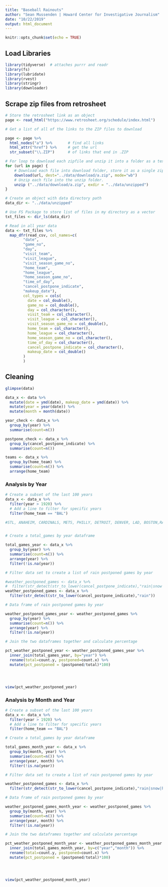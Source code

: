 ```yaml
---
title: "Baseball Rainouts"
author: "Sean Mussenden | Howard Center for Investigative Journalism"
date: "10/22/2019"
output: html_document
---
```


```r
knitr::opts_chunk$set(echo = TRUE)
```

## Load Libraries

```r
library(tidyverse)  # attaches purrr and readr
library(fs)
library(lubridate)
library(rvest)
library(stringr)
library(downloader)
```

## Scrape zip files from retrosheet

```r

# Store the retrosheet link as an object
page <- read_html("https://www.retrosheet.org/schedule/index.html")

# Get a list of all of the links to the ZIP files to download

page <- page %>%
  html_nodes("a") %>%       # find all links
  html_attr("href") %>%     # get the url
  str_subset("\\.ZIP")      # of links that end in .ZIP

# For loop to download each zipfile and unzip it into a folder as a text file. 
for (url in page) {
    # Download each file into download folder, store it as a single zip file called a.zip that will be overwritten. 
    download(url, dest="../data/download/a.zip", mode="wb") 
    # Unzip each file into the unzip folder. 
    unzip ("../data/download/a.zip", exdir = "../data/unzipped")
}
```

```r

# Create an object with data directory path
data_dir <- "../data/unzipped"

# Use FS Package to store list of files in my directory as a vector
txt_files <- dir_ls(data_dir)

# Read in all year data
data <- txt_files %>% 
  map_dfr(read_csv, col_names=c(
        "date",
        "game_no",
        "day",
        "visit_team",
        "visit_league",
        "visit_season_game_no",
        "home_team",
        "home_league",
        "home_season_game_no",
        "time_of_day",
        "cancel_postpone_indicate",
        "makeup_date"),
        col_types = cols(
          date = col_double(),
          game_no = col_double(),
          day = col_character(),
          visit_team = col_character(),
          visit_league = col_character(),
          visit_season_game_no = col_double(),
          home_team = col_character(),
          home_league = col_character(),
          home_season_game_no = col_character(),
          time_of_day = col_character(),
          cancel_postpone_indicate = col_character(),
          makeup_date = col_double()
        )
        )

```

## Cleaning

```r
glimpse(data)

data_x <- data %>%
  mutate(date = ymd(date), makeup_date = ymd(date)) %>%
  mutate(year = year(date)) %>%
  mutate(month = month(date))

year_check <- data_x %>%
  group_by(year) %>%
  summarise(count=n())

postpone_check <- data_x %>%
  group_by(cancel_postpone_indicate) %>%
  summarise(count=n())

teams <- data_x %>%
  group_by(home_team) %>%
  summarise(count=n()) %>%
  arrange(home_team)

```

### Analysis by Year 
```r
# Create a subset of the last 100 years
data_x <- data_x %>%
  filter(year > 1920) %>%
  # Add a line to filter for specific years
  filter(home_team == "BAL")

#STL, ANAHEIM, CARDINALS, METS, PHILLY, DETROIT, DENVER, LAD, BOSTON,RANGERS (TEXAS), CIN, WHITE SOX, KC, SF, SD, PITT, CLEVE


# Create a total_games by year dataframe

total_games_year <- data_x %>%
  group_by(year) %>%
  summarise(count=n()) %>%
  arrange(year) %>%
  filter(!is.na(year))

# Filter data set to create a list of rain postponed games by year

#weather_postponed_games <- data_x %>%
#  filter(str_detect(str_to_lower(cancel_postpone_indicate),"rain|snow|hurricane|inclement|threatening|wet|flood"))
weather_postponed_games <- data_x %>%
  filter(str_detect(str_to_lower(cancel_postpone_indicate),"rain"))

# Data frame of rain postponed games by year

weather_postponed_games_year <- weather_postponed_games %>%
  group_by(year) %>%
  summarise(count=n()) %>%
  arrange(year) %>%
  filter(!is.na(year))

# Join the two dataframes together and calculate percentage

pct_weather_postponed_year <- weather_postponed_games_year %>%
  inner_join(total_games_year, by="year") %>%
  rename(total=count.y, postponed=count.x) %>%
  mutate(pct_postponed = (postponed/total)*100)




view(pct_weather_postponed_year)

```

### Analysis by Month and Year 
```r
# Create a subset of the last 100 years
data_x <- data_x %>%
  filter(year > 1920) %>%
  # Add a line to filter for specific years
  filter(home_team == "BAL")

# Create a total_games by year dataframe

total_games_month_year <- data_x %>%
  group_by(month, year) %>%
  summarise(count=n()) %>%
  arrange(year, month) %>%
  filter(!is.na(year))

# Filter data set to create a list of rain postponed games by year

weather_postponed_games <- data_x %>%
  filter(str_detect(str_to_lower(cancel_postpone_indicate),"rain|snow|hurricane|inclement|threatening|wet|flood"))

# Data frame of rain postponed games by year

weather_postponed_games_month_year <- weather_postponed_games %>%
  group_by(month, year) %>%
  summarise(count=n()) %>%
  arrange(year, month) %>%
  filter(!is.na(year))

# Join the two dataframes together and calculate percentage

pct_weather_postponed_month_year <- weather_postponed_games_month_year %>%
  inner_join(total_games_month_year, by=c("year","month")) %>%
  rename(total=count.y, postponed=count.x) %>%
  mutate(pct_postponed = (postponed/total)*100)




view(pct_weather_postponed_month_year)

```